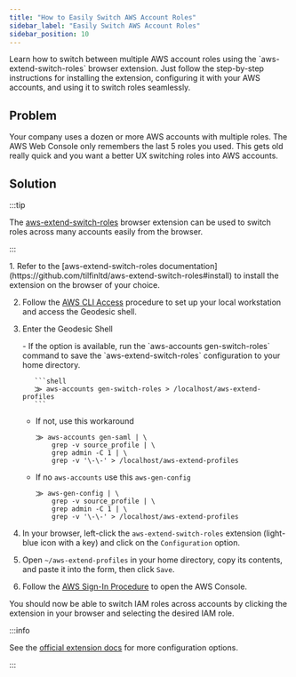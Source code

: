 ```yaml
---
title: "How to Easily Switch AWS Account Roles"
sidebar_label: "Easily Switch AWS Account Roles"
sidebar_position: 10
---
```


<Intro>
  Learn how to switch between multiple AWS account roles using the `aws-extend-switch-roles` browser extension. Just follow the step-by-step instructions for installing the extension, configuring it with your AWS accounts, and using it to switch roles seamlessly.
</Intro>

## Problem

Your company uses a dozen or more AWS accounts with multiple roles. The AWS Web Console only remembers the last 5 roles
you used. This gets old really quick and you want a better UX switching roles into AWS accounts.

## Solution

:::tip

The [aws-extend-switch-roles](https://github.com/tilfinltd/aws-extend-switch-roles) browser extension can be used to
switch roles across many accounts easily from the browser.

:::

<Steps>
1. Refer to the [aws-extend-switch-roles documentation](https://github.com/tilfinltd/aws-extend-switch-roles#install) to
   install the extension on the browser of your choice.

2. Follow the
   [AWS CLI Access](https://github.com/BrightDotAi/infrastructure/blob/main/docs/authentication/onboarding.md#aws-cli-access)
   procedure to set up your local workstation and access the Geodesic shell.

3. Enter the Geodesic Shell

    <Steps>
      - If the option is available, run the `aws-accounts gen-switch-roles` command to save the `aws-extend-switch-roles`
        configuration to your home directory.

          ```shell
          ⨠ aws-accounts gen-switch-roles > /localhost/aws-extend-profiles
          ```

      - If not, use this workaround

          ```shell
          ⨠ aws-accounts gen-saml | \
              grep -v source_profile | \
              grep admin -C 1 | \
              grep -v '\-\-' > /localhost/aws-extend-profiles
          ```

      - If no `aws-accounts` use this `aws-gen-config`

          ```shell
          ⨠ aws-gen-config | \
              grep -v source_profile | \
              grep admin -C 1 | \
              grep -v '\-\-' > /localhost/aws-extend-profiles
          ```
    </Steps>

4. In your browser, left-click the `aws-extend-switch-roles` extension (light-blue icon with a key) and click on the
   `Configuration` option.

5. Open `~/aws-extend-profiles` in your home directory, copy its contents, and paste it into the form, then click `Save`.

6. Follow the [AWS Sign-In Procedure](https://github.com/BrightDotAi/infrastructure/blob/main/docs/authentication/onboarding.md#aws-console-sign-in-via-okta-apps-dashboard) to open the AWS Console.
</Steps>

You should now be able to switch IAM roles across accounts by clicking the extension in your browser and selecting the
desired IAM role.

:::info

See the [official extension docs](https://github.com/tilfinltd/aws-extend-switch-roles#configuration) for more
configuration options.

:::
